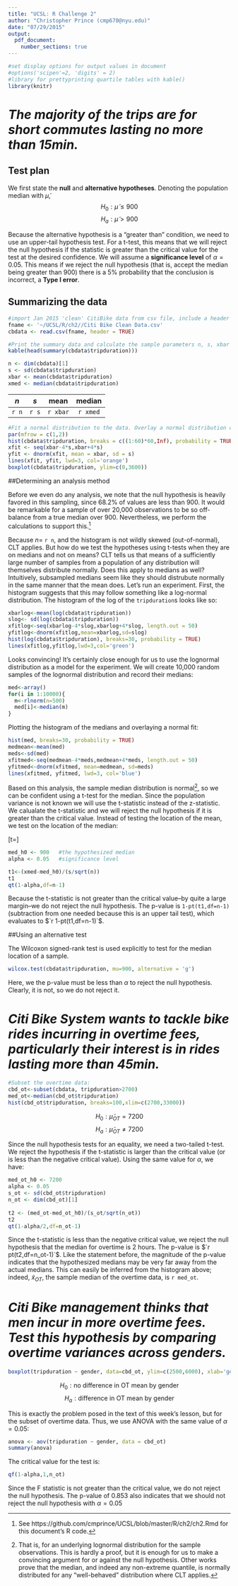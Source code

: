 ```yaml
---
title: "UCSL: R Challenge 2"
author: "Christopher Prince (cmp670@nyu.edu)"
date: "07/29/2015"
output: 
  pdf_document:
    number_sections: true
---
```


```r
#set display options for output values in document
#options('scipen'=2, 'digits' = 2)
#library for prettyprinting quartile tables with kable()
library(knitr)
```

# *The majority of the trips are for short commutes lasting no more than 15min.*
## Test plan
We first state the **null** and **alternative hypotheses**. Denoting the population median with $\tilde{\mu}$,
$$H_0: \tilde{\mu} \leq 900$$
$$H_a: \tilde{\mu} > 900$$

Because the alternative hypothesis is a "greater than" condition, we need to use an upper-tail hypothesis test. For a t-test, this means that we will reject the null hypothesis if the statistic is greater than the critical value for the test at the desired confidence. We will assume a **significance level** of $\alpha = 0.05$. This means if we reject the null hypothesis (that is, accept the median being greater than 900) there is a 5% probability that the conclusion is incorrect, a **Type I error**.

## Summarizing the data
```r
#import Jan 2015 'clean' CitiBike data from csv file, include a header line
fname <- '~/UCSL/R/ch2//Citi Bike Clean Data.csv'
cbdata <- read.csv(fname, header = TRUE)
```

```r
#Print the summary data and calculate the sample parameters n, s, xbar and xmed:
kable(head(summary(cbdata$tripduration)))

n <- dim(cbdata)[1]
s <- sd(cbdata$tripduration)
xbar <- mean(cbdata$tripduration)
xmed <- median(cbdata$tripduration)
```

|*n*|*s*|mean|median|
|:-:|:-:|:--:|:----:|
|`r n`|`r s`|`r xbar`|`r xmed`|

```r
#Fit a normal distribution to the data. Overlay a normal distribution curve onto the histogram of the data.
par(mfrow = c(1,2))
hist(cbdata$tripduration, breaks = c((1:60)*60,Inf), probability = TRUE, xlim=c(0,3600))
xfit <- seq(xbar-4*s,xbar+4*s)
yfit <- dnorm(xfit, mean = xbar, sd = s)
lines(xfit, yfit, lwd=3, col='orange')
boxplot(cbdata$tripduration, ylim=c(0,3600))
```

##Determining an analysis method

Before we even do any analysis, we note that the null hypothesis is heavily favored in this sampling, since 68.2% of values are less than 900. It would be remarkable for a sample of over 20,000 observations to be so off-balance from a true median over 900. Nevertheless, we perform the calculations to support this.^[See https://github.com/cmprince/UCSL/blob/master/R/ch2/ch2.Rmd for this document's R code.]

Because $n=$ `r n`, and the histogram is not wildly skewed (out-of-normal), CLT applies. But how do we test the hypotheses using t-tests when they are on medians and not on means? CLT tells us that means of a sufficiently large number of samples from a population of any distribution will themselves distribute normally. Does this apply to medians as well? Intuitively, subsampled medians seem like they should distrubute normally in the same manner that the mean does. Let's run an experiment. First, the histogram suggests that this may follow something like a log-normal distribution. The histogram of the log of the `tripduration`s looks like so:

```r
xbarlog<-mean(log(cbdata$tripduration))
slog<- sd(log(cbdata$tripduration))
xfitlog<-seq(xbarlog-4*slog,xbarlog+4*slog, length.out = 50)
yfitlog<-dnorm(xfitlog,mean=xbarlog,sd=slog)
hist(log(cbdata$tripduration), breaks=30, probability = TRUE)
lines(xfitlog,yfitlog,lwd=3,col='green')
```

Looks convincing! It's certainly close enough for us to use the lognormal distribution as a model for the experiment. We will create 10,000 random samples of the lognormal distribution and record their medians:

```r
med<-array()
for(i in 1:10000){
  m<-rlnorm(n=500)
  med[i]<-median(m)
}
```

Plotting the histogram of the medians and overlaying a normal fit:

```r
hist(med, breaks=30, probability = TRUE)
medmean<-mean(med)
meds<-sd(med)
xfitmed<-seq(medmean-4*meds,medmean+4*meds, length.out = 50)
yfitmed<-dnorm(xfitmed, mean=medmean, sd=meds)
lines(xfitmed, yfitmed, lwd=3, col='blue')
```

Based on this analysis, the sample median distribution is normal^[That is, for an underlying lognormal distribution for the sample observations. This is hardly a proof, but it is enough for us to make a convincing argument for or against the null hypothesis. Other works prove that the median, and indeed any non-extreme quantile, is normally distributed for any "well-behaved" distribution where CLT applies.], so we can be confident using a t-test for the median. Since the population variance is not known we will use the t-statistic instead of the z-statistic. We calualate the t-statistic and we will reject the null hypothesis if it is greater than the critical value. Instead of testing the location of the mean, we test on the location of the median:

\[t=\frac{\tilde{x} - \tilde{\mu}}{s/\sqrt{n}}\]

```r
med_h0 <- 900   #the hypothesized median
alpha <- 0.05   #significance level

t1<-(xmed-med_h0)/(s/sqrt(n))
t1
qt(1-alpha,df=n-1)
```

Because the t-statistic is not greater than the critical value--by quite a large margin--we do not reject the null hypothesis. The p-value is `1-pt(t1,df=n-1)` (subtraction from one needed because this is an upper tail test), which evaluates to $`r 1-pt(t1,df=n-1)`$.

##Using an alternative test

The Wilcoxon signed-rank test is used explicitly to test for the median location of a sample.
```r
wilcox.test(cbdata$tripduration, mu=900, alternative = 'g')
```

Here, we the p-value must be less than $\alpha$ to reject the null hypothesis. Clearly, it is not, so we do not reject it.

# *Citi Bike System wants to tackle bike rides incurring in overtime fees, particularly their interest is in rides lasting more than 45min.*

```r
#Subset the overtime data:
cbd_ot<-subset(cbdata, tripduration>2700)
med_ot<-median(cbd_ot$tripduration)
hist(cbd_ot$tripduration, breaks=100,xlim=c(2700,33000))
```

$$ H_0: \tilde{\mu}_{OT} = 7200 $$
$$ H_a: \tilde{\mu}_{OT} \neq 7200 $$

Since the null hypothesis tests for an equality, we need a two-tailed t-test. We reject the hypothesis if the t-statistic is larger than the critical value (or is less than the negative critical value). Using the same value for $\alpha$, we have:

```r
med_ot_h0 <- 7200
alpha <- 0.05
s_ot <- sd(cbd_ot$tripduration)
n_ot <- dim(cbd_ot)[1]
  
t2 <- (med_ot-med_ot_h0)/(s_ot/sqrt(n_ot))
t2
qt(1-alpha/2,df=n_ot-1)
```

Since the t-statistic is less than the negative critical value, we reject the null hypothesis that the median for overtime is 2 hours. The p-value is $`r pt(t2,df=n_ot-1)`$. Like the statement before, the magnitude of the p-value indicates that the hypothesized medians may be very far away from the actual medians. This can easily be inferred from the histogram above; indeed, $\tilde{x}_{OT}$, the sample median of the overtime data, is `r med_ot`.

# *Citi Bike management thinks that men incur in more overtime fees.  Test this hypothesis by comparing overtime variances across genders.*

```r
boxplot(tripduration ~ gender, data=cbd_ot, ylim=c(2500,6000), xlab='genders: 1=male, 2=female')
```

$$ H_0: \text{no difference in OT mean by gender}$$
$$ H_a: \text{difference in OT mean by gender}$$

This is exactly the problem posed in the text of this week's lesson, but for the subset of overtime data. Thus, we use ANOVA with the same value of $\alpha = 0.05$:

```r
anova <- aov(tripduration ~ gender, data = cbd_ot)
summary(anova)
```

The critical value for the test is:
```r
qf(1-alpha,1,n_ot)
```

Since the F statistic is not greater than the critical value, we do not reject the null hypothesis. The p-value of 0.853 also indicates that we should not reject the null hypothesis with $\alpha = 0.05$
